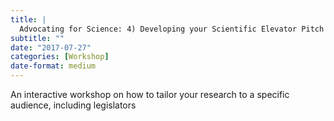 ```yaml
---
title: |
  Advocating for Science: 4) Developing your Scientific Elevator Pitch
subtitle: ""
date: "2017-07-27"
categories: [Workshop]
date-format: medium 
---
```


An interactive workshop on how to tailor your research to a specific audience, including legislators

